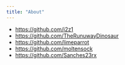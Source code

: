 ```yaml
---
title: "About"
---
```


 + <https://github.com/i2z1>
 + <https://github.com/TheRunuwayDinosaur>
 + <https://github.com/limeparrot>
 + <https://github.com/moltensock>
 + <https://github.com/Sanches23rx>